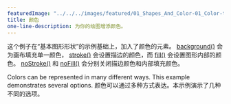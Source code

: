 ---
featuredImage: "../../../images/featured/01_Shapes_And_Color-01_Color-thumbnail.png"
title: 颜色
one-line-description: 为你的绘图增添颜色。
---

这个例子在“基本图形形状”的示例基础上，加入了颜色的元素。
<a href="https://p5js.org/reference/#/p5/background" target="_blank">background()</a>
会为画布填充单一颜色，
<a href="https://p5js.org/reference/#/p5/stroke" target="_blank">stroke()</a>
会设置描边的颜色，而
<a href="https://p5js.org/reference/#/p5/fill" target="_blank">fill()</a>
会设置图形内部的颜色。
<a href="https://p5js.org/reference/#/p5/noFill" target="_blank">noStroke()</a> 和
<a href="https://p5js.org/reference/#/p5/noFill" target="_blank">noFill()</a>
会分别关闭描边颜色和内部填充颜色。

Colors can be represented in many different ways. This example demonstrates several options.
颜色可以通过多种方式表达。本示例演示了几种不同的选项。
